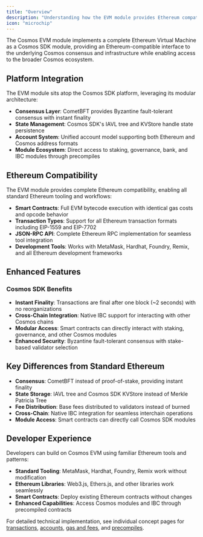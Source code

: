 ```yaml
---
title: "Overview"
description: "Understanding how the EVM module provides Ethereum compatibility within the Cosmos SDK platform"
icon: "microchip"
---
```


The Cosmos EVM module implements a complete Ethereum Virtual Machine as a Cosmos SDK module, providing an Ethereum-compatible interface to the underlying Cosmos consensus and infrastructure while enabling access to the broader Cosmos ecosystem.

## Platform Integration

The EVM module sits atop the Cosmos SDK platform, leveraging its modular architecture:

- **Consensus Layer**: CometBFT provides Byzantine fault-tolerant consensus with instant finality
- **State Management**: Cosmos SDK's IAVL tree and KVStore handle state persistence
- **Account System**: Unified account model supporting both Ethereum and Cosmos address formats
- **Module Ecosystem**: Direct access to staking, governance, bank, and IBC modules through precompiles

## Ethereum Compatibility

The EVM module provides complete Ethereum compatibility, enabling all standard Ethereum tooling and workflows:

- **Smart Contracts**: Full EVM bytecode execution with identical gas costs and opcode behavior
- **Transaction Types**: Support for all Ethereum transaction formats including EIP-1559 and EIP-7702
- **JSON-RPC API**: Complete Ethereum RPC implementation for seamless tool integration
- **Development Tools**: Works with MetaMask, Hardhat, Foundry, Remix, and all Ethereum development frameworks

## Enhanced Features

### Cosmos SDK Benefits
- **Instant Finality**: Transactions are final after one block (~2 seconds) with no reorganizations
- **Cross-Chain Integration**: Native IBC support for interacting with other Cosmos chains
- **Modular Access**: Smart contracts can directly interact with staking, governance, and other Cosmos modules
- **Enhanced Security**: Byzantine fault-tolerant consensus with stake-based validator selection

## Key Differences from Standard Ethereum

- **Consensus**: CometBFT instead of proof-of-stake, providing instant finality
- **State Storage**: IAVL tree and Cosmos SDK KVStore instead of Merkle Patricia Tree  
- **Fee Distribution**: Base fees distributed to validators instead of burned
- **Cross-Chain**: Native IBC integration for seamless interchain operations
- **Module Access**: Smart contracts can directly call Cosmos SDK modules

## Developer Experience

Developers can build on Cosmos EVM using familiar Ethereum tools and patterns:

- **Standard Tooling**: MetaMask, Hardhat, Foundry, Remix work without modification
- **Ethereum Libraries**: Web3.js, Ethers.js, and other libraries work seamlessly
- **Smart Contracts**: Deploy existing Ethereum contracts without changes
- **Enhanced Capabilities**: Access Cosmos modules and IBC through precompiled contracts

For detailed technical implementation, see individual concept pages for [transactions](/docs/evm/v0.5.0/documentation/concepts/transactions), [accounts](/docs/evm/v0.5.0/documentation/concepts/accounts), [gas and fees](/docs/evm/v0.5.0/documentation/concepts/gas-and-fees), and [precompiles](/docs/evm/v0.5.0/documentation/smart-contracts/precompiles).


